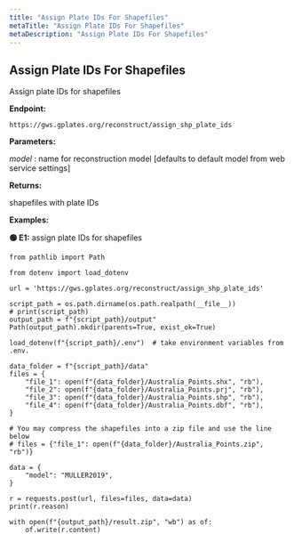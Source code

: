 ```yaml
---
title: "Assign Plate IDs For Shapefiles"
metaTitle: "Assign Plate IDs For Shapefiles"
metaDescription: "Assign Plate IDs For Shapefiles"
---
```


## Assign Plate IDs For Shapefiles

Assign plate IDs for shapefiles

**Endpoint:**

    https://gws.gplates.org/reconstruct/assign_shp_plate_ids

**Parameters:**

*model* : name for reconstruction model [defaults to default model from web service settings]

**Returns:**

shapefiles with plate IDs

**Examples:** 

**&#128994; E1:** assign plate IDs for shapefiles

    from pathlib import Path

    from dotenv import load_dotenv

    url = 'https://gws.gplates.org/reconstruct/assign_shp_plate_ids'

    script_path = os.path.dirname(os.path.realpath(__file__))
    # print(script_path)
    output_path = f"{script_path}/output"
    Path(output_path).mkdir(parents=True, exist_ok=True)

    load_dotenv(f"{script_path}/.env")  # take environment variables from .env.

    data_folder = f"{script_path}/data"
    files = {
        "file_1": open(f"{data_folder}/Australia_Points.shx", "rb"),
        "file_2": open(f"{data_folder}/Australia_Points.prj", "rb"),
        "file_3": open(f"{data_folder}/Australia_Points.shp", "rb"),
        "file_4": open(f"{data_folder}/Australia_Points.dbf", "rb"),
    }

    # You may compress the shapefiles into a zip file and use the line below
    # files = {"file_1": open(f"{data_folder}/Australia_Points.zip", "rb")}

    data = {
        "model": "MULLER2019",
    }

    r = requests.post(url, files=files, data=data)
    print(r.reason)

    with open(f"{output_path}/result.zip", "wb") as of:
        of.write(r.content)

